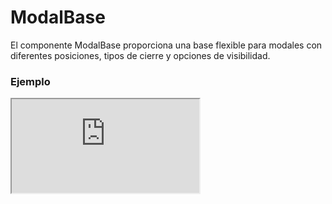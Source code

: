 
# ModalBase

El componente ModalBase proporciona una base flexible para modales con diferentes posiciones, tipos de cierre y opciones de visibilidad.

### Ejemplo

<Iframe minHeightIframe="30dvh" src="https://fenextjs-component-storybook.vercel.app/iframe.html?args=&id=modal-modalbase--index&viewMode=story" />

### Importacion

Para importar el componente ModalBase, se puede hacer desde fenextjs

```tsx copy
import { ModalBase } from "fenextjs";
```

### Parametros

| Parametro | Tipo | Requerido | Default | Descripcion |
| --------- | ---- | --------- | ------- | ----------- |
| active | boolean | no | false | Indica si el modal está activo. |
| activeName | boolean \| null | no | undefined | Indica si el nombre específico del modal está activo. |
| activeNameLast | boolean \| null | no | undefined | Indica si el último nombre activo del modal está activo. |
| childrenUseActiveForShowHidden | boolean | no | false | Determina si los elementos secundarios utilizan el estado activo para mostrarse u ocultarse. |
| disabledClose | boolean | no | false | Indica si el cierre del modal está deshabilitado. |
| useRender | boolean | no | false | Determina si el modal utiliza renderización condicional. |
| type | 'top' \| 'left' \| 'right' \| 'bottom' \| 'center' \| 'full' \| 'layout-grid' \| 'top-right' \| 'top-left' \| 'bottom-right' \| 'bottom-left' | no | 'center' | Define el tipo de modal o la posición en la que se muestra. |
| typeClose | 'out' \| 'inset' \| 'none' | no | 'out' | Especifica el tipo de botón de cierre para el modal. |
| onClose | function | no | undefined | Función que se ejecuta al cerrar el modal. |
| name | string | no | undefined | Nombre identificador del modal. |
| nameLocalStorage | string | no | undefined | Nombre clave en localStorage para el modal. |
| closeComponent | ReactNode | no | \<Close /\> | Componente personalizado de cierre para el modal. |
| className | string | no | '' | Clase CSS para personalizar el contenedor del modal. |
| classNameBg | string | no | '' | Clase CSS para personalizar el fondo del modal. |
| classNameClose | string | no | '' | Clase CSS para personalizar el icono de cierre del modal. |
| classNameContent | string | no | '' | Clase CSS para personalizar el contenido del modal. |

### Storybook

Para ver el storybook del componente lo puede hacer con este [link](https://fenextjs-component-storybook.vercel.app/?path=/story/modal-modalbase--index)

### Usos

- Modal básico

```tsx copy
<ModalBase active={true} />
```

- Modal con contenido personalizado

```tsx copy
<ModalBase active={true}>Contenido del modal</ModalBase>
```

- Modal con botón de cierre deshabilitado

```tsx copy
<ModalBase active={true} disabledClose={true} />
```

- Modal con posición superior derecha

```tsx copy
<ModalBase active={true} type="top-right" />
```

